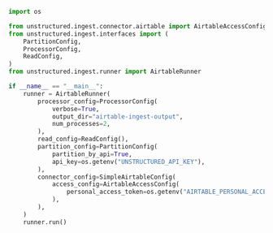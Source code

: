 ```python Python
import os

from unstructured.ingest.connector.airtable import AirtableAccessConfig, SimpleAirtableConfig
from unstructured.ingest.interfaces import (
    PartitionConfig,
    ProcessorConfig,
    ReadConfig,
)
from unstructured.ingest.runner import AirtableRunner

if __name__ == "__main__":
    runner = AirtableRunner(
        processor_config=ProcessorConfig(
            verbose=True,
            output_dir="airtable-ingest-output",
            num_processes=2,
        ),
        read_config=ReadConfig(),
        partition_config=PartitionConfig(
            partition_by_api=True,
            api_key=os.getenv("UNSTRUCTURED_API_KEY"),
        ),
        connector_config=SimpleAirtableConfig(
            access_config=AirtableAccessConfig(
                personal_access_token=os.getenv("AIRTABLE_PERSONAL_ACCESS_TOKEN")
            ),
        ),
    )
    runner.run()
```
